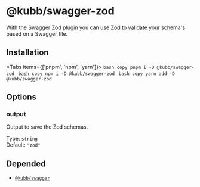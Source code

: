 
# @kubb/swagger-zod

With the Swagger Zod plugin you can use [Zod](https://zod.dev/) to validate your schema's based on a Swagger file.

## Installation

<Tabs items={['pnpm', 'npm', 'yarn']}>
  <Tab>
    ```bash copy
    pnpm i -D @kubb/swagger-zod
    ```
  </Tab>
    <Tab>
    ```bash copy
    npm i -D @kubb/swagger-zod
    ```
  </Tab>
    <Tab>
    ```bash copy
    yarn add -D @kubb/swagger-zod
    ```
  </Tab>
</Tabs>

## Options


### output
Output to save the Zod schemas.

Type: `string` <br/>
Default: `"zod"`

## Depended

- [`@kubb/swagger`](/docs/usage/swagger)